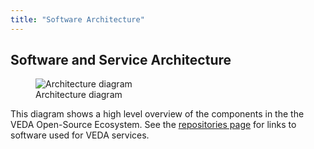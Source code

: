 ```yaml
---
title: "Software Architecture"
---
```


## Software and Service Architecture {#architecture}

![Architecture diagram](images/veda-overview-bw.svg)

<!-- _Edit this diagram in VS Code using the [Draw.io Integration Extension](https://marketplace.visualstudio.com/items?itemName=hediet.vscode-drawio) and export a new SVG_ -->

This diagram shows a high level overview of the components in the the VEDA Open-Source Ecosystem. See the [repositories page](./repositories.qmd) for links to software used for VEDA services.
